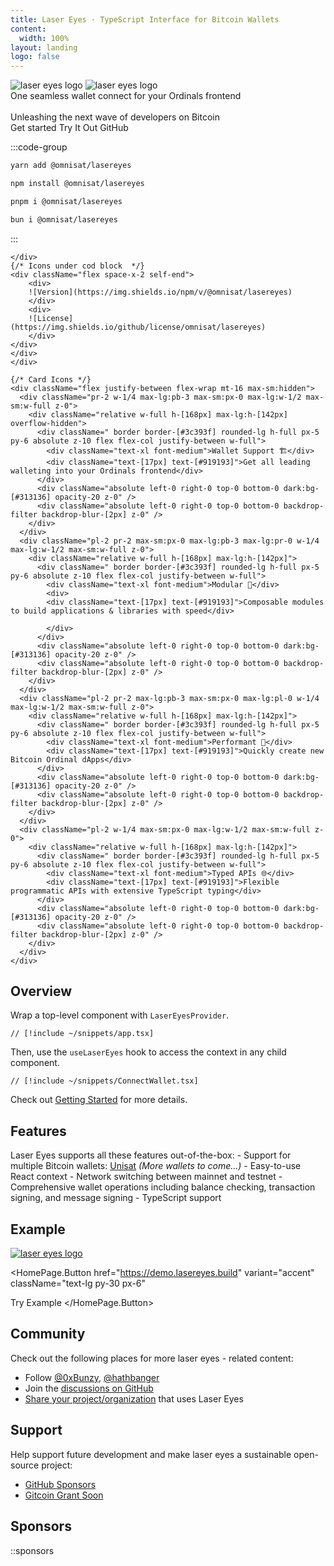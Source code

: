```yaml
---
title: Laser Eyes · TypeScript Interface for Bitcoin Wallets
content:
  width: 100%
layout: landing
logo: false
---
```



<div className="absolute w-full top-0 left-0 h-[800px] bg-[url('/colosseum-light.svg')] dark:bg-[url('/modified_pattern.svg')] opacity-30">
  <div className="absolute inset-0 bg-gradient-to-t z-0 from-[#232225] via-transparent to-transparent opacity-100" />
</div>

<div className={"relative"}>

<div className="max-w-[1120px] z-0 mx-auto vp-doc relative px-[24px] mb-[96px] mt-[32px] md:px-0 md:mb-[64px]">
  <div className="pt-[48px] max-sm:pt-0">
    <div className="max-sm:px-0 flex justify-between z-0 max-md:justify-center">
      <div className="space-y-8 max-w-[500px] flex flex-col items-start max-md:items-center">
        <img className="h-[72px] hidden max-sm:h-[60px]" src="LogoLight.svg" alt="laser eyes logo" />
        <img className="h-[72px]  dark:block max-sm:h-[60px]" src="LogoDark.svg" alt="laser eyes logo" />
        <div className="font-regular text-[24px] max-sm:text-[18px] text-[#919193] max-md:text-center">One seamless <span className=" dark:text-white">wallet connect</span> for your Ordinals frontend <br/> <br/> <span className=" dark:text-white">Unleashing</span> the next wave of <span className=" dark:text-white">developers</span> on Bitcoin</div>
        <div className="flex justify-center space-x-2">
          <HomePage.Button href="/docs/getting-started" variant="accent">Get started</HomePage.Button>
          <HomePage.Button href="https://demo.lasereyes.build">Try It Out</HomePage.Button>
          <HomePage.Button href="https://github.com/omnisat/lasereyes">GitHub</HomePage.Button>
        </div>
      </div>
      <div className="flex flex-col justify-between w-[440px] max-lg:w-[300px] max-md:hidden">
        <div id="" className=" mt-32">

:::code-group

```bash [yarn]
yarn add @omnisat/lasereyes
```

```bash [npm]
npm install @omnisat/lasereyes
```

```bash [pnpm]
pnpm i @omnisat/lasereyes
```

```bash [bun]
bun i @omnisat/lasereyes
```

:::

    </div>
    {/* Icons under cod block  */}
    <div className="flex space-x-2 self-end">
        <div>
        ![Version](https://img.shields.io/npm/v/@omnisat/lasereyes)
        </div>
        <div>
        ![License](https://img.shields.io/github/license/omnisat/lasereyes)
        </div>
    </div>
    </div>
    </div>

    {/* Card Icons */}
    <div className="flex justify-between flex-wrap mt-16 max-sm:hidden">
      <div className="pr-2 w-1/4 max-lg:pb-3 max-sm:px-0 max-lg:w-1/2 max-sm:w-full z-0">
        <div className="relative w-full h-[168px] max-lg:h-[142px] overflow-hidden">
          <div className=" border border-[#3c393f] rounded-lg h-full px-5 py-6 absolute z-10 flex flex-col justify-between w-full">
            <div className="text-xl font-medium">Wallet Support 🏗️</div>
            <div className="text-[17px] text-[#919193]">Get all leading walleting into your Ordinals frontend</div>
          </div>
          <div className="absolute left-0 right-0 top-0 bottom-0 dark:bg-[#313136] opacity-20 z-0" />
          <div className="absolute left-0 right-0 top-0 bottom-0 backdrop-filter backdrop-blur-[2px] z-0" />
        </div>
      </div>
      <div className="pl-2 pr-2 max-sm:px-0 max-lg:pb-3 max-lg:pr-0 w-1/4 max-lg:w-1/2 max-sm:w-full z-0">
        <div className="relative w-full h-[168px] max-lg:h-[142px]">
          <div className=" border border-[#3c393f] rounded-lg h-full px-5 py-6 absolute z-10 flex flex-col justify-between w-full">
            <div className="text-xl font-medium">Modular 🧩</div>
            <div>
            <div className="text-[17px] text-[#919193]">Composable modules to build applications & libraries with speed</div>

            </div>
          </div>
          <div className="absolute left-0 right-0 top-0 bottom-0 dark:bg-[#313136] opacity-20 z-0" />
          <div className="absolute left-0 right-0 top-0 bottom-0 backdrop-filter backdrop-blur-[2px] z-0" />
        </div>
      </div>
      <div className="pl-2 pr-2 max-lg:pb-3 max-sm:px-0 max-lg:pl-0 w-1/4 max-lg:w-1/2 max-sm:w-full z-0">
        <div className="relative w-full h-[168px] max-lg:h-[142px]">
          <div className=" border border-[#3c393f] rounded-lg h-full px-5 py-6 absolute z-10 flex flex-col justify-between w-full">
            <div className="text-xl font-medium">Performant 🚀</div>
            <div className="text-[17px] text-[#919193]">Quickly create new Bitcoin Ordinal dApps</div>
          </div>
          <div className="absolute left-0 right-0 top-0 bottom-0 dark:bg-[#313136] opacity-20 z-0" />
          <div className="absolute left-0 right-0 top-0 bottom-0 backdrop-filter backdrop-blur-[2px] z-0" />
        </div>
      </div>
      <div className="pl-2 w-1/4 max-sm:px-0 max-lg:w-1/2 max-sm:w-full z-0">
        <div className="relative w-full h-[168px] max-lg:h-[142px]">
          <div className=" border border-[#3c393f] rounded-lg h-full px-5 py-6 absolute z-10 flex flex-col justify-between w-full">
            <div className="text-xl font-medium">Typed APIs 🌐</div>
            <div className="text-[17px] text-[#919193]">Flexible programmatic APIs with extensive TypeScript typing</div>
          </div>
          <div className="absolute left-0 right-0 top-0 bottom-0 dark:bg-[#313136] opacity-20 z-0" />
          <div className="absolute left-0 right-0 top-0 bottom-0 backdrop-filter backdrop-blur-[2px] z-0" />
        </div>
      </div>
    </div>

  </div>
</div>

<article className="vocs_Content max-w-3xl mt-[-80px] mx-auto z-50 ">

#

# Overview

Wrap a top-level component with `LaserEyesProvider`.

```tsx
// [!include ~/snippets/app.tsx]
```

Then, use the `useLaserEyes` hook to access the context in any child component.

```tsx
// [!include ~/snippets/ConnectWallet.tsx]
```

Check out [Getting Started](docs/getting-started) for more details.

# Features

Laser Eyes supports all these features out-of-the-box: - Support for multiple Bitcoin wallets: [Unisat](https://unisat.io) _(More wallets to come...)_ - Easy-to-use React context - Network switching between mainnet and testnet - Comprehensive wallet operations including balance checking, transaction signing, and message signing - TypeScript support

# Example

<div className="flex justify-between">
  <a
    href="https://demo.lasereyes.build/"
    target="_blank"
    rel="noopener noreferrer"
  >
    <img className="h-full" src="examplefile.png" alt="laser eyes logo" />
  </a>
</div>

<HomePage.Button
  href="https://demo.lasereyes.build"
  variant="accent"
  className="text-lg py-30 px-6"
>
  Try Example
</HomePage.Button>

# Community

Check out the following places for more laser eyes - related content:

- Follow [@0xBunzy](https://twitter.com/0xBunzy), [@hathbanger](https://twitter.com/hathbanger)
- Join the [discussions on GitHub](https://github.com/omnisat/lasereyes/discussions)
- [Share your project/organization](https://github.com/omnisat/) that uses Laser Eyes

# Support

Help support future development and make laser eyes a sustainable open-source project:

- [GitHub Sponsors](https://github.com/sponsors/omnisat/)
- [Gitcoin Grant Soon]()

# Sponsors

::sponsors

</article>
</div>
